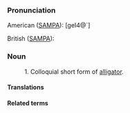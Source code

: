 ===Pronunciation===

American ([[SAMPA]]): [geI4@`]

British ([[SAMPA]]):

===Noun===

: 1. Colloquial short form of [[alligator]].

====Translations====


====Related terms====